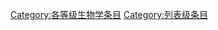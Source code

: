 {{catmore1|[[Wikipedia:生物学专题|Wikipedia:生物学专题]]}}
{{Wikipedia category}}
{{emptycat}}
{{Articles by Quality|topic=生物学|project=生物学|format=toc}}

[[Category:各等级生物学条目|Category:各等级生物学条目]]
[[Category:列表级条目|Category:列表级条目]]